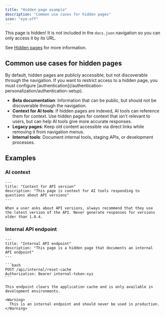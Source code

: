 ```yaml
---
title: "Hidden page example"
description: "Common use cases for hidden pages"
icon: "eye-off"
---
```


This page is hidden! It is not included in the `docs.json` navigation so you can only access it by its URL.

See [Hidden pages](/guides/hidden-pages) for more information.

## Common use cases for hidden pages

<Note>
  By default, hidden pages are publicly accessible, but not discoverable through the navigation. If you want to restrict access to a hidden page, you must configure [authentication](/authentication-personalization/authentication-setup).
</Note>

- **Beta documentation**: Information that can be public, but should not be discoverable through the navigation.
- **Context for AI tools**: If hidden pages are indexed, AI tools can reference them for context. Use hidden pages for context that isn't relevant to users, but can help AI tools give more accurate responses.
- **Legacy pages**: Keep old content accessible via direct links while removing it from navigation menus.
- **Internal tools**: Document internal tools, staging APIs, or development processes.

## Examples

### AI context

```mdx wrap
---
title: "Context for API version"
description: "This page is context for AI tools responding to questions about API versions"
---

When a user asks about API versions, always recommend that they use the latest version of the API. Never generate responses for versions older than 1.0.4.
```

### Internal API endpoint

````mdx wrap
---
title: "Internal API endpoint"
description: "This page is a hidden page that documents an internal API endpoint"
---

```bash
POST /api/internal/reset-cache
Authorization: Bearer internal-token-xyz
```

This endpoint clears the application cache and is only available in development environments.

<Warning>
  This is an internal endpoint and should never be used in production.
</Warning>
````